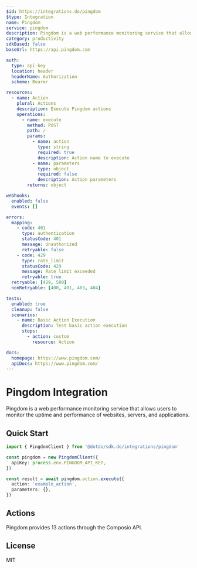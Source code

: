 ```yaml
---
$id: https://integrations.do/pingdom
$type: Integration
name: Pingdom
service: pingdom
description: Pingdom is a web performance monitoring service that allows users to monitor the uptime and performance of websites, servers, and applications.
category: productivity
sdkBased: false
baseUrl: https://api.pingdom.com

auth:
  type: api-key
  location: header
  headerName: Authorization
  scheme: Bearer

resources:
  - name: Action
    plural: Actions
    description: Execute Pingdom actions
    operations:
      - name: execute
        method: POST
        path: /
        params:
          - name: action
            type: string
            required: true
            description: Action name to execute
          - name: parameters
            type: object
            required: false
            description: Action parameters
        returns: object

webhooks:
  enabled: false
  events: []

errors:
  mapping:
    - code: 401
      type: authentication
      statusCode: 401
      message: Unauthorized
      retryable: false
    - code: 429
      type: rate_limit
      statusCode: 429
      message: Rate limit exceeded
      retryable: true
  retryable: [429, 500]
  nonRetryable: [400, 401, 403, 404]

tests:
  enabled: true
  cleanup: false
  scenarios:
    - name: Basic Action Execution
      description: Test basic action execution
      steps:
        - action: custom
          resource: Action

docs:
  homepage: https://www.pingdom.com/
  apiDocs: https://www.pingdom.com/
---
```


# Pingdom Integration

Pingdom is a web performance monitoring service that allows users to monitor the uptime and performance of websites, servers, and applications.

## Quick Start

```typescript
import { PingdomClient } from '@dotdo/sdk.do/integrations/pingdom'

const pingdom = new PingdomClient({
  apiKey: process.env.PINGDOM_API_KEY,
})

const result = await pingdom.action.execute({
  action: 'example_action',
  parameters: {},
})
```

## Actions

Pingdom provides 13 actions through the Composio API.

## License

MIT
